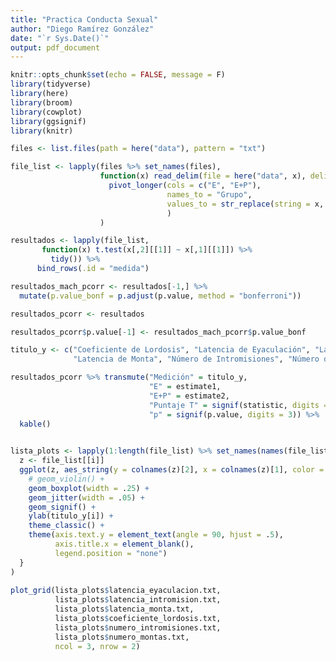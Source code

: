 ```yaml
---
title: "Practica Conducta Sexual"
author: "Diego Ramírez González"
date: "`r Sys.Date()`"
output: pdf_document
---
```


```r
knitr::opts_chunk$set(echo = FALSE, message = F)
library(tidyverse)
library(here)
library(broom)
library(cowplot)
library(ggsignif)
library(knitr)
```

```r
files <- list.files(path = here("data"), pattern = "txt")

file_list <- lapply(files %>% set_names(files), 
                    function(x) read_delim(file = here("data", x), delim = " ", col_names = T) %>% 
                      pivot_longer(cols = c("E", "E+P"), 
                                   names_to = "Grupo", 
                                   values_to = str_replace(string = x, ".txt" , "") 
                                   )
                    )

```

```r
resultados <- lapply(file_list, 
       function(x) t.test(x[,2][[1]] ~ x[,1][[1]]) %>% 
         tidy()) %>% 
      bind_rows(.id = "medida")

resultados_mach_pcorr <- resultados[-1,] %>% 
  mutate(p.value_bonf = p.adjust(p.value, method = "bonferroni"))

resultados_pcorr <- resultados

resultados_pcorr$p.value[-1] <- resultados_mach_pcorr$p.value_bonf

titulo_y <- c("Coeficiente de Lordosis", "Latencia de Eyaculación", "Latencia de Intromisión",
              "Latencia de Monta", "Número de Intromisiones", "Número de Montas")

resultados_pcorr %>% transmute("Medición" = titulo_y,
                               "E" = estimate1, 
                               "E+P" = estimate2,
                               "Puntaje T" = signif(statistic, digits = 3),
                               "p" = signif(p.value, digits = 3)) %>% 
  kable()
                               

```

```r
lista_plots <- lapply(1:length(file_list) %>% set_names(names(file_list)), function(i){
  z <- file_list[[i]]
  ggplot(z, aes_string(y = colnames(z)[2], x = colnames(z)[1], color = colnames(z)[1])) +
    # geom_violin() +
    geom_boxplot(width = .25) +
    geom_jitter(width = .05) +
    geom_signif() +
    ylab(titulo_y[i]) +
    theme_classic() +
    theme(axis.text.y = element_text(angle = 90, hjust = .5),
          axis.title.x = element_blank(),
          legend.position = "none")
  }
) 
  
plot_grid(lista_plots$latencia_eyaculacion.txt, 
          lista_plots$latencia_intromision.txt, 
          lista_plots$latencia_monta.txt, 
          lista_plots$coeficiente_lordosis.txt, 
          lista_plots$numero_intromisiones.txt,
          lista_plots$numero_montas.txt, 
          ncol = 3, nrow = 2)

```
